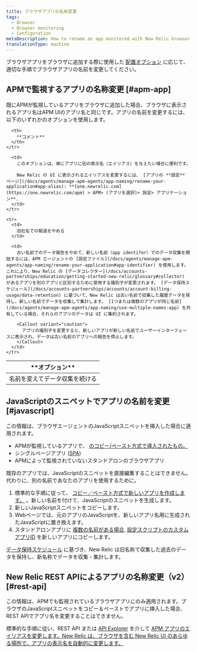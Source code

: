 ```yaml
---
title: ブラウザアプリの名称変更
tags:
  - Browser
  - Browser monitoring
  - Configuration
metaDescription: How to rename an app monitored with New Relic browser monitoring.
translationType: machine
---
```


ブラウザアプリをブラウザに追加する際に使用した [配置オプション](/docs/browser/new-relic-browser/installation-configuration/add-apps-new-relic-browser) に応じて、適切な手順でブラウザアプリの名前を変更してください。

## APMで監視するアプリの名称変更 [#apm-app]

既にAPMが監視しているアプリをブラウザに追加した場合、ブラウザに表示されるアプリ名はAPM UIのアプリ名と同じです。アプリの名前を変更するには、以下のいずれかのオプションを使用します。

<table>
  <thead>
    <tr>
      <th style={{ width: "200px" }}>
        **オプション**
      </th>

      <th>
        **コメント**
      </th>
    </tr>
  </thead>

  <tbody>
    <tr>
      <td>
        名前を変えてデータ収集を続ける
      </td>

      <td>
        このオプションは、単にアプリに別の表示名（エイリアス）を与えたい場合に便利です。

        New Relic の UI に表示されるエイリアスを変更するには、 [アプリの **設定** ページ](/docs/agents/manage-apm-agents/app-naming/rename-your-application#app-alias): **[one.newrelic.com](https://one.newrelic.com/apm) > APM> (アプリを選択)> 設定> アプリケーション**.
      </td>
    </tr>

    <tr>
      <td>
        旧社名での報道をやめる
      </td>

      <td>
        古い名前でのデータ報告をやめて、新しい名前（app identifer）でのデータ収集を開始するには、APM エージェントの [設定ファイル](/docs/agents/manage-apm-agents/app-naming/rename-your-application#app-identifier) を使用します。これにより、New Relic の [データコレクター](/docs/accounts-partnerships/education/getting-started-new-relic/glossary#collector) があるアプリを別のアプリと区別するために使用する識別子が変更されます。 [データ保持スケジュール](/docs/accounts-partnerships/accounts/account-billing-usage/data-retention) に基づいて、New Relic は古い名前で収集した履歴データを保持し、新しい名前でデータを収集して集計します。 [1つまたは複数のアプリが同じ名前](/docs/agents/manage-apm-agents/app-naming/use-multiple-names-app) を共有している場合、それらのアプリのデータは UI に集約されます。

        <Callout variant="caution">
          アプリの識別子を変更すると、新しいアプリが新しい名前でユーザーインターフェースに表示され、データは古い名前のアプリへの報告を停止します。
        </Callout>
      </td>
    </tr>
  </tbody>
</table>

## JavaScriptのスニペットでアプリの名前を変更 [#javascript]

この情報は、ブラウザエージェントのJavaScriptスニペットを挿入した場合に適用されます。

* APMが監視しているアプリで、 [のコピー/ペースト方式で導入されたもの。](/docs/browser/new-relic-browser/installation-configuration/add-apps-new-relic-browser#copy-paste-app)
* シングルページアプリ ([SPA](/docs/browser/single-page-app-monitoring/get-started/add-apps-single-page-app-monitoring))
* APMによって監視されていないスタンドアロンのブラウザアプリ

既存のアプリでは、JavaScriptのスニペットを直接編集することはできません。代わりに、別の名前であなたのアプリを使用するために。

1. 標準的な手順に従って、 [コピー／ペースト方式で新しいアプリを作成します。](/docs/browser/new-relic-browser/installation-configuration/add-apps-new-relic-browser#copy-paste-app) 。新しい名前を付けて、JavaScriptのスニペットを生成します。
2. 新しいJavaScriptスニペットをコピーします。
3. Webページでは、元のアプリのJavaScriptを、新しいアプリ名用に生成されたJavaScriptに置き換えます。
4. スタンドアロンアプリに [複数の名前がある場合](/docs/agents/manage-apm-agents/app-naming/use-multiple-names-app), [設定スクリプトのカスタムアプリID](/docs/browser/new-relic-browser/installation-configuration/copy-browser-monitoring-license-key-app-id) を新しいアプリにコピーします。

[データ保持スケジュール](/docs/accounts-partnerships/accounts/account-billing-usage/data-retention) に基づき、New Relic は旧名称で収集した過去のデータを保持し、新名称でデータを収集・集計します。

## New Relic REST APIによるアプリの名称変更（v2） [#rest-api]

この情報は、APMでも監視されているブラウザアプリにのみ適用されます。ブラウザのJavaScriptスニペットをコピー＆ペーストでアプリに挿入した場合、REST APIでアプリ名を変更することはできません。

標準的な手順に従い、REST API または [API Explorer](https://rpm.newrelic.com/api/explore/applications/update) を介して [APM アプリのエイリアスを変更します。New Relic は、ブラウザを含む New Relic UI のあらゆる場所で、アプリの表示名を自動的に変更します。](/docs/apis/rest-api-v2/application-examples-v2/change-alias-your-application-v2)

[](/docs/apis/rest-api-v2/application-examples-v2/change-alias-your-application-v2)